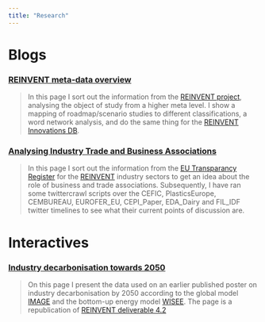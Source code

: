 ```yaml
---
title: "Research"
---
```


# **Blogs**

### [REINVENT meta-data overview](reinvent_meta.html)

> In this page I sort out the information from the [REINVENT project](https://www.reinvent-project.eu), analysing the object of study from a higher meta level. I show a mapping of roadmap/scenario studies to different classifications, a word network analysis, and do the same thing for the [REINVENT Innovations DB](https://zenodo.org/record/1284945#.XIwmhdpKiUn).



### [Analysing Industry Trade and Business Associations](twitter_talk.html)

> In this page I sort out the information from the [EU Transparancy Register](http://ec.europa.eu/transparencyregister/public/consultation/search.do?locale=en&reset=) for the [REINVENT](http://www.reinvent-project.eu) industry sectors to get an idea about the role of business and trade associations. Subsequently, I have ran some twittercrawl scripts over the CEFIC, PlasticsEurope, CEMBUREAU, EUROFER_EU, CEPI_Paper, EDA_Dairy and FIL_IDF twitter timelines to see what their current points of discussion are. 

# **Interactives**
###  [Industry decarbonisation towards 2050](industry.html) 

> On this page I present the data used on an earlier published poster on industry decarbonisation by 2050 according to the global model [IMAGE](http://www.twitter.com/IMAGE_PBL) and the bottom-up energy model [WISEE](www.wuppertal.org/us). The page is a republication of [REINVENT deliverable 4.2](https://static1.squarespace.com/static/59f0cb986957da5faf64971e/t/5b3fdf266d2a73e319355e0c/1530912585721/D4.2+EU+decarbonisation+scenarios+for+industry.pdf)

